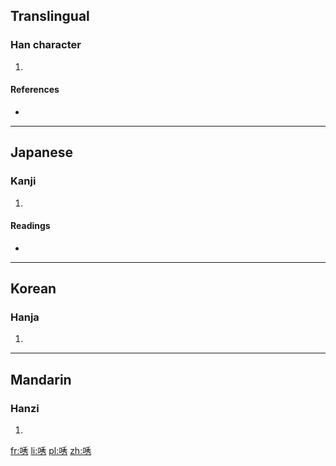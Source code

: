 ==Translingual==

===Han character===
{{Han char|rn=30|rad=口|as=07|sn=10|four=|canj=口竹木尸 (RHDS)}}

# {{defn|Han|sort=口07}}

====References====
* {{Han ref|kx=0191.230|dkj=03689|dj=0410.230|hdz=10630.190|uh=5500|ud=21760}}

----

==Japanese==

===Kanji===
{{ja-kanji|grade=|rs=口07}}

# {{defn|lang=ja|sort=口07}}

====Readings====
* {{ja-readings|on=[[いう]] (iu)|kun=[[さそおう]] (sasoou)}}

----

==Korean==

===Hanja===
{{ko-hanja|hangeul=유|rv=yu|mr=yu}}

# {{defn|lang=ko|sort=口07}}

----

==Mandarin==

===Hanzi===
{{cmn-hanzi|pin=[[bei]] ([[bei5]]), [[yǒu]] ([[you3]])|wg=pei<sup>5</sup>, yu<sup>3</sup>}}

# {{defn|lang=cmn|sort=口07}}

[[fr:唀]]
[[li:唀]]
[[pl:唀]]
[[zh:唀]]